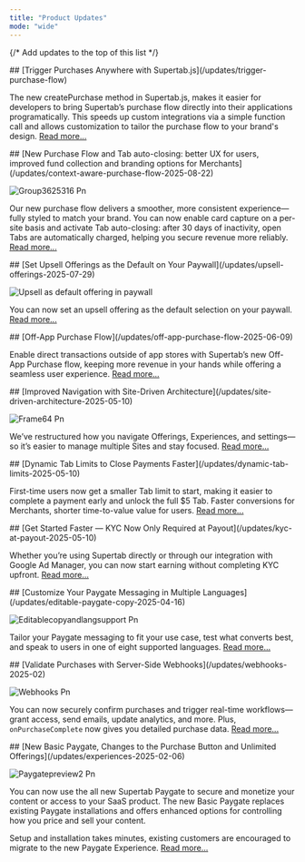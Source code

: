 ```yaml
---
title: "Product Updates"
mode: "wide"
---
```


{/* Add updates to the top of this list */}

<Update label="October 2025">
  ## [Trigger Purchases Anywhere with Supertab.js](/updates/trigger-purchase-flow)

  The new createPurchase method in Supertab.js, makes it easier for developers to bring Supertab’s purchase flow directly into their applications programatically. This speeds up custom integrations via a simple function call and allows customization to tailor the purchase flow to your brand's design. [Read more...](/updates/trigger-purchase-flow)
</Update>

<Update label="August 2025">
  ## [New Purchase Flow and Tab auto-closing: better UX for users, improved fund collection and branding options for Merchants](/updates/context-aware-purchase-flow-2025-08-22)

  ![Group3625316 Pn](/Group3625316.png)

  Our new purchase flow delivers a smoother, more consistent experience—fully styled to match your brand.
  You can now enable card capture on a per-site basis and activate Tab auto-closing: after 30 days of inactivity, open Tabs are automatically charged, helping you secure revenue more reliably. [Read more...](/updates/context-aware-purchase-flow-2025-08-22)
</Update>

<Update label="July 2025">
  ## [Set Upsell Offerings as the Default on Your Paywall](/updates/upsell-offerings-2025-07-29)

  ![Upsell as default offering in paywall](/images/upsell-default-paywall.png)

  You can now set an upsell offering as the default selection on your paywall. [Read more...](/updates/upsell-offerings-2025-07-29)
</Update>

<Update label="June 2025">
  ## [Off-App Purchase Flow](/updates/off-app-purchase-flow-2025-06-09)

  Enable direct transactions outside of app stores with Supertab’s new Off-App Purchase flow, keeping more revenue in your hands while offering a seamless user experience. [Read more...](/updates/off-app-purchase-flow-2025-06-09)
</Update>

<Update label="May 2025">
  ## [Improved Navigation with Site-Driven Architecture](/updates/site-driven-architecture-2025-05-10)

  ![Frame64 Pn](/images/Frame64.png)

  We’ve restructured how you navigate Offerings, Experiences, and settings—so it’s easier to manage multiple Sites and stay focused. [Read more...](/updates/site-driven-architecture-2025-05-10)
</Update>

<Update label="May 2025">
  ## [Dynamic Tab Limits to Close Payments Faster](/updates/dynamic-tab-limits-2025-05-10)

  First-time users now get a smaller Tab limit to start, making it easier to complete a payment early and unlock the full \$5 Tab. Faster conversions for Merchants, shorter time-to-value value for users. [Read more...](/updates/dynamic-tab-limits-2025-05-10)
</Update>

<Update label="May 2025">
  ## [Get Started Faster — KYC Now Only Required at Payout](/updates/kyc-at-payout-2025-05-10)

  Whether you’re using Supertab directly or through our integration with Google Ad Manager, you can now start earning without completing KYC upfront. [Read more...](/updates/kyc-at-payout-2025-05-10)
</Update>

<Update label="April 2025">
  ## [Customize Your Paygate Messaging in Multiple Languages](/updates/editable-paygate-copy-2025-04-16)

  ![Editablecopyandlangsupport Pn](/images/editablecopyandlangsupport.png)

  Tailor your Paygate messaging to fit your use case, test what converts best, and speak to users in one of eight supported languages. [Read more...](/updates/editable-paygate-copy-2025-04-16)
</Update>

<Update label="February 2025">
  ## [Validate Purchases with Server-Side Webhooks](/updates/webhooks-2025-02)

  ![Webhooks Pn](/images/Webhooks.png)

  You can now securely confirm purchases and trigger real-time workflows—grant access, send emails, update analytics, and more. Plus, `onPurchaseComplete` now gives you detailed purchase data. [Read more...](/updates/webhooks-2025-02)
</Update>

<Update label="February 2025">
  ## [New Basic Paygate, Changes to the Purchase Button and Unlimited Offerings](/updates/experiences-2025-02-06)

  ![Paygatepreview2 Pn](/Paygatepreview2.png)

  You can now use the all new Supertab Paygate to secure and monetize your content or access to your SaaS product. The new Basic Paygate replaces existing Paygate installations and offers enhanced options for controlling how you price and sell your content.

  Setup and installation takes minutes, existing customers are encouraged to migrate to the new Paygate Experience. [Read more...](/updates/experiences-2025-02-06)
</Update>
